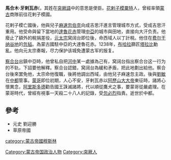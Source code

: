 '''馬合木·牙剌瓦赤'''({{BD|||1254年|catIdx=Y}}，其姓在[[突厥語|突厥語]]中的意思是使臣。[[花剌子模|花剌子模]][[粟特|粟特]]人，曾經率領[[蒙古|蒙古]]商隊前往花剌子模國。

花剌子模亡國後，他與兒子[[麻速忽|麻速忽]][[伯克|伯克]]向成吉思汗進言管理城市方式，受成吉思汗重用。他受命與留下當地的[[達魯花赤|達魯花赤]]管理[[中亞|中亞]]的城市與田地，直接向大汗负责。他廢止了額外的稅捐差役，[[元太宗|元太宗]]窝阔台即位後，命西域人以丁計稅。他住在[[费尔干纳谷地|费尔干纳谷地]]的[[忽毡|忽毡]]。為蒙古國駐中亞的大達魯花赤。1238年，[[布哈拉|布哈拉]]篩匠[[塔拉比|塔拉比]]動亂。他向元太宗奏報，尽力保护该城免遭蒙古军的报复。

[[察合台|察合台]]出鎮中亞時，他曾私自把[[河中|河中]]某一處據為己有，窝阔台指出察合台这一行为的不轨，下詔要他解釋。察合台認錯，窝阔台為緩和矛盾，把此地劃出給他。察合台後來罢免他，太宗命他復職，後將他調出西域，由他兒子麻速忽主政。後與[[劉敏|劉敏]]在[[中都|中都]]管事。[[蒙哥|蒙哥]]即位初期，人心不安，牙剌瓦赤以[[阿歷山大大帝|阿歷山大大帝]]東征時，諸將心懷異念，[[阿里斯多德|阿里斯多德]]勸告國王誅滅諸將，代以順從鷹犬之事，要蒙哥從嚴處理。在蒙哥時代，曾經有視事一天殺二十八人的記錄，受[[忽必烈|忽必烈]]指責。逝世於中都。

==參考==
*元史 劉迎勝
*草原帝國

[[Category:蒙古帝国政治人物|Category:蒙古帝国政治人物]]
[[Category:突厥人|Category:突厥人]]
[[category:蒙古帝國穆斯林|category:蒙古帝國穆斯林]]